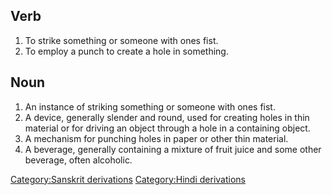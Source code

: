 ==Verb==
#To strike something or someone with ones fist.
#To employ a punch to create a hole in something.
==Noun==
#An instance of striking something or someone with ones fist.
#A device, generally slender and round, used for creating holes in thin material or for driving an object through a hole in a containing object.
#A mechanism for punching holes in paper or other thin material.
#A beverage, generally containing a mixture of fruit juice and some other beverage, often alcoholic.
[[Category:Sanskrit derivations]]
[[Category:Hindi derivations]]